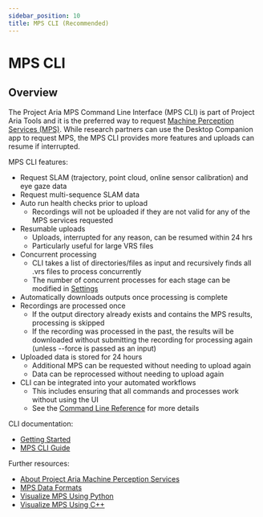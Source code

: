 ```yaml
---
sidebar_position: 10
title: MPS CLI (Recommended)
---
```


# MPS CLI

## Overview


The Project Aria MPS Command Line Interface (MPS CLI) is part of Project Aria Tools and it is the preferred way to request [Machine Perception Services (MPS)](/ARK/mps/mps.mdx). While research partners can use the Desktop Companion app to request MPS, the MPS CLI provides more features and uploads can resume if interrupted.

MPS CLI features:

* Request SLAM (trajectory, point cloud, online sensor calibration) and eye gaze data
* Request multi-sequence SLAM data
* Auto run health checks prior to upload
    * Recordings will not be uploaded if they are not valid for any of the MPS services requested
* Resumable uploads
    * Uploads, interrupted for any reason, can be resumed within 24 hrs
    * Particularly useful for large VRS files
* Concurrent processing
    * CLI takes a list of directories/files as input and recursively finds all .vrs files to process concurrently
    * The number of concurrent processes for each stage can be modified in [Settings](mps_cli_guide.mdx#settings)
* Automatically downloads outputs once processing is complete
* Recordings are processed once
    * If the output directory already exists and contains the MPS results, processing is skipped
    * If the recording was processed in the past, the results will be downloaded without submitting the recording for processing again (unless --force is passed as an input)
* Uploaded data is stored for 24 hours
    * Additional MPS can be requested without needing to upload again
    * Data can be reprocessed without needing to upload again
* CLI can be integrated into your automated workflows
    * This includes ensuring that all commands and processes work without using the UI
    * See the [Command Line Reference](mps_cli_guide.mdx#command-line-reference) for more details

CLI documentation:
* [Getting Started](mps_cli_getting_started.mdx)
* [MPS CLI Guide](mps_cli_guide.mdx)

Further resources:
* [About Project Aria Machine Perception Services](/ARK/mps/mps.mdx)
* [MPS Data Formats](/data_formats/mps/mps_summary.mdx)
* [Visualize MPS Using Python](/data_utilities/visualization/visualization_python.mdx)
* [Visualize MPS Using C++](/data_utilities/visualization/visualization_cpp.mdx)
